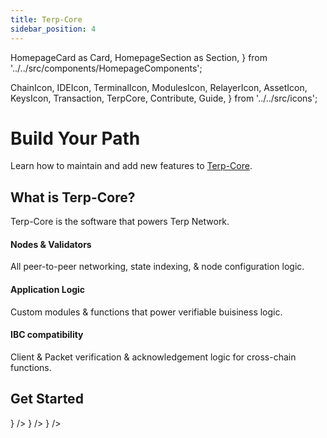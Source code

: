 ---
title: Terp-Core
sidebar_position: 4
---

  HomepageCard as Card,
  HomepageSection as Section,
} from '../../src/components/HomepageComponents';

  ChainIcon,
  IDEIcon,
  TerminalIcon,
  ModulesIcon,
  RelayerIcon,
  AssetIcon,
  KeysIcon,
  Transaction,
  TerpCore,
  Contribute,
  Guide,
} from '../../src/icons';

# Build Your Path

Learn how to maintain and add new features to [Terp-Core](https://github.com/terpnetwork/terp-core).

## What is Terp-Core?

Terp-Core is the software that powers Terp Network.
#### Nodes & Validators  
All peer-to-peer networking, state indexing, & node configuration logic.
#### Application Logic
Custom modules & functions that power verifiable buisiness logic.
#### IBC compatibility
Client & Packet verification & acknowledgement logic for cross-chain functions.

 ## Get Started
   <Section title="Developers" id="web-sdks" hasSubSections >

   <Section>
    <Card
    title="IDE Setup"
    description="Recommended IDE setup for developing on Terp-Core in Go"
    to="/developers/getting-started/ide-setup"
    icon={<IDEIcon />}
    />
  <Card
      title="Modules"
      description="Terp-Core modules and their respective CLI commands"
      to="/developers/category/modules"
      icon={<ModulesIcon />}
    />
  <Card
    title="Expand Terp-Core Features"
    description="Getting started with building and testing Terp-Core codebase"
    to="/developers/getting-started/contributing"
    icon={<TerpCore />}
  />


 

  </Section>

  </Section>

  